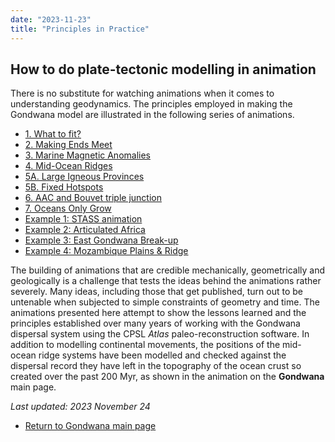 ```yaml
---
date: "2023-11-23"
title: "Principles in Practice"
---
```

## How to do plate-tectonic modelling in animation

There is no substitute for watching animations when it comes to understanding geodynamics. The principles employed in making the Gondwana model are illustrated in the following series of animations. 

* [1. What to fit?](../fixed-is-fixed)
* [2. Making Ends Meet](../making-ends-meet)
* [3. Marine Magnetic Anomalies](../oceansonlygrow)
* [4. Mid-Ocean Ridges](../mid-ocean-ridges)
* [5A. Large Igneous Provinces](../large-igneous-provinces)
* [5B. Fixed Hotspots](../fixed-is-fixed)
* [6. AAC and Bouvet triple junction](../aac-anim-1)
* [7. Oceans Only Grow](../oceansonlygrow)
* [Example 1: STASS animation](../east-versus-west)
* [Example 2: Articulated Africa](../articulated-africa)
* [Example 3: East Gondwana Break-up](../ego-aac-plates)
* [Example 4: Mozambique Plains & Ridge](../moz-plains)

The building of animations that are credible mechanically, geometrically and geologically is a challenge that tests the ideas behind the animations rather severely. Many ideas, including those that get published, turn out to be untenable when subjected to simple constraints of geometry and time. The animations presented here attempt to show the lessons learned and the principles established over many years of working with the Gondwana dispersal system using the CPSL *Atlas* paleo-reconstruction software. In addition to modelling continental movements, the positions of the mid-ocean ridge systems have been modelled and checked against the dispersal record they have left in the topography of the ocean crust so created over the past 200 Myr, as shown in the animation on the **Gondwana** main page.

*Last updated: 2023 November 24*

* [Return to Gondwana main page](../../gondwana)

